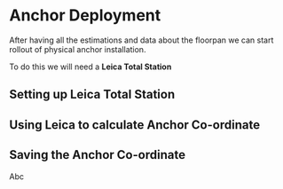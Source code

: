 
# Anchor Deployment

After having all the estimations and data about the floorpan we can start rollout of physical anchor installation. 

To do this we will need a **Leica Total Station** 

## Setting up Leica Total Station
## Using Leica to calculate Anchor Co-ordinate
## Saving the Anchor Co-ordinate 

Abc
